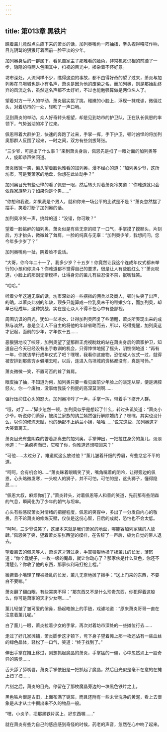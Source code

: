 ```yaml
---
---
---
```

title: 第013章 黑铁片
---



瞧着薰儿竟然点头应下来的萧炎的话，加列奥嘴角一阵抽搐，拳头捏得嘎吱作响，目光阴鹫的狠狠盯着面前一脸平淡的少年。

加列奥身后的一群属下，看见自家主子那难看的脸色，非常机灵识相的前踏了一步，隐隐的将两人包围其中，扫视的目光中，掺杂着不怀好意。

坊市深处，人流同样不少，瞧得这边的事故，都不由得好奇的望了过来，萧炎与加列奥在乌坦城也是小有名声，萧炎是因为他的废柴之名，而加列奥，则是那始乱终弃的风流之名，虽然这名声都不太好听，不过也能勉强算做是两位名人了。

望着对方一干人的举动，萧炎眉尖挑了挑，稚嫩的小脸上，浮现一抹戏谑，微偏过头，对着坊市的一处，轻吹了一声口哨。

见到萧炎的举动，众人好奇转头相望，却是见到坊市的护卫队，正在队长佩恩的率领下，气势汹汹的冲了过来。

佩恩带着大群护卫，快速的奔跑了过来，手掌一挥，手下护卫，顿时凶悍的将加列奥那群人反围了起来，一时之间，双方有些剑拔弩张。

“三少爷，可是出了什么事？”来到萧炎身后，佩恩先是扫了一眼对面的加列奥等人，旋即恭声笑问道。

萧炎微微一笑，偏头望着脸色难看的加列奥，漫不经心的道：“加列奥少爷，这所坊市，可是我萧家的地盘，你想在此处动手？”

加列奥目光有些忌惮的看了佩恩一眼，然后转头对着萧炎冷笑道：“你难道就只会依靠家族势力？如果你是个男……”

“你想和我说，如果我是个男人，就和你来一场公平的比试是不是？”萧炎忽然摆了摆手，笑着打断了加列奥的话。

加列奥冷笑一声，挑衅的道：“没错，你可敢？”

望着一脸挑衅的加列奥，萧炎似是有些无奈的叹了一口气，手掌摸了摸额头，片刻后，方才抬头，微微耸了耸肩，一脸的纯真与无辜：“加列奥少爷，我想问问，您今年多少岁了？”

加列奥嘴角一扯，阴着脸不说话。

“大哥，你今年二十一了，我多少岁？十五岁！你竟然让我这个连成年仪式都未举行的小孩和你决斗？你难道都不觉得自己的要求，很是让人有些脸红么？”萧炎叹道，小脸上的那副无奈模样，让得身旁的薰儿有些忍俊不禁，抿嘴轻笑。

“哈哈。”

听着少年这通无辜的话，坊市深处的一些摆摊的佣兵以及商人，顿时失笑了出声，的确，以萧炎此刻的年龄，顶多只能算成一位乳臭未干的稚嫩少年，而加列奥，却早已经成年，这种挑战，实在是让众人不得不在心中有些鄙视。

周围讥讽的目光，犹如一盆凉水，让得加列奥回复了些清醒，萧炎所表现出来的成熟与淡然，总是会让人不自主的将他的年龄省略而去，所以，经得提醒，加列奥这才记起，面前的少年，才年仅十五……

恶狠狠地咬了咬牙，加列奥望了望那群正虎视眈眈的站在萧炎身后的萧家护卫，知道自己今天已经没有出手教训的机会，只得悻悻地摇了摇头，阴恻恻地道：“再有一年，你就该举行成年仪式了吧？嘿嘿，我看你这废物，恐怕成人仪式一过，就得被安排到那些穷乡僻壤去吧，以后，连进入乌坦城的资格都没有，真是可怜。”

萧炎微微一笑，不置可否的耸了耸肩。

眼皮抽了抽，不知道为何，加列奥只要一看见面前少年脸上的淡定从容，便是满腔怒火，你一个废物，没事给我装个狗屁的高深莫测啊……

强行压抑住心头的怒火，加列奥冷哼了一声，手掌一挥，带着手下挤开人群。

“哦，对了……”脚步忽然一顿，加列奥似乎是想起了什么，转过头讥笑道：“萧炎小少爷，听说你们萧家，被纳兰家族的纳兰嫣然强行解除婚约了？嘿嘿，其实也没什么，以你的修炼天赋，也的确配不上纳兰小姐，哈哈……”说完这些，加列奥这才大笑着离去。

萧炎目光有些阴森的瞥着那离去的加列奥，手掌伸出，一把拉住身旁的薰儿，淡淡地道：“一条疯狗而已，它咬了你，你难道还想咬回来？”

“可他……太过分了，难道就这么放过他？”薰儿皱着纤细的秀眉，有些忿忿不平的道。

“呵呵，会有机会的……”萧炎眯着眼睛笑了笑，嘴角噙着的阴冷，让得旁边的佩恩，心头略微发寒，一头咬人的狮子，并不可怕，可怕的是，这头狮子，懂得隐忍……

“佩恩大叔，麻烦你们了。”萧炎转头，对着佩恩等人和善的笑道，先前那有些阴森的气息，瞬间化为了少年的朝气与坦率。

心头有些感叹萧炎对情绪的把握程度，佩恩的笑容中，多出了一分发自内心的敬畏，且不论萧炎的修炼天赋，仅仅是这份心智，日后的成就，恐怕也不会太低。

“呵呵，三少爷说笑了，这里本来就是我们萧家的地盘，哪能容加列家族的人放肆。”佩恩笑了笑，望着萧炎东张西望的模样，在告辞了一声后，极为自觉的带人退去。

望着离去的佩恩等人，萧炎这才转过身，手掌狠狠地揉了揉薰儿的长发，薄怒道：“你个蠢妮子，一枚一级的魔晶，就让你动心了？那家伙是什么货色，你还不清楚么？你收了他的东西，那家伙利马打蛇上棍。”

微撅着小嘴理了理被揉乱的长发，薰儿无奈地摊了摊手：“送上门来的东西，不要白不要嘛。”

萧炎翻了翻白眼，有些哭笑不得：“那东西又不是什么珍贵东西，你犯得着这般么，你可是萧家的天才少女啊……”

薰儿轻皱了皱可爱的俏鼻，扬起皓腕上的手链，戏谑地道：“原来萧炎哥哥一直在注意着薰儿呢。”

白了薰儿一眼，萧炎拉着少女的手掌，再次对着坊市深处的一些摊位行去……

走过了好几家摊铺，萧炎脚步这才顿下，弯下身子望着摊上那一枚还沾有一些血丝的绿色晶体，轻松了一口气，笑道：“终于找到了。”

伸出手掌在摊上移过，刚想抓起魔晶的萧炎，手掌猛的一僵，心中忽然涌上一股奇异的感觉……

舌头舔了舔嘴唇，萧炎手掌依旧是一把抓起了魔晶，然后目光似是毫不在意的在摊上扫了扫……

片刻之后，萧炎的目光，停留在了那枚魔晶旁边的一块黑色铁片之上。

黑色铁片很是古旧，上面布满了锈斑，而且还附有一些未曾洗净的黄泥，看上去很象是从才从土中掘出来不久的物品一般。

“嘿，小炎子，把那黑铁片买上，好东西喔……”

就在萧炎有些为自己的感应感到奇怪的时候，药老的声音，忽然在心中响了起来。